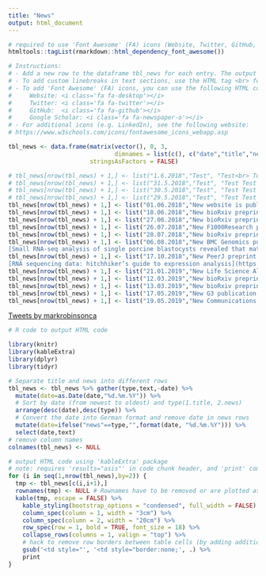 ```yaml
---
title: "News"
output: html_document
---
```


```r
# required to use 'Font Awesome' (FA) icons (Website, Twitter, GitHub, etc)
htmltools::tagList(rmarkdown::html_dependency_font_awesome())
```


```r
# Instructions:
# - Add a new row to the dataframe tbl_news for each entry. The output order is defined by the date from newest to oldest.
# - To add custom linebreaks in text sections, use the HTML tag <br> for linebreaks.
# - To add 'Font Awesome' (FA) icons, you can use the following HTML code and suggested icons:
#     Website: <i class='fa fa-desktop'></i>
#     Twitter: <i class='fa fa-twitter'></i>
#     GitHub:  <i class='fa fa-github'></i>
#     Google Scholar: <i class='fa fa-newspaper-o'></i>
# - For additional icons (e.g. LinkedIn), see the following website:
# https://www.w3schools.com/icons/fontawesome_icons_webapp.asp

tbl_news <- data.frame(matrix(vector(), 0, 3, 
                              dimnames = list(c(), c("date","title","news"))), 
                       stringsAsFactors = FALSE)

# tbl_news[nrow(tbl_news) + 1,] <- list("1.6.2018","Test", "Test<br> Test<br><br> Test Test Test Test Test Test Test Test Test Test Test Test Test Test Test Test Test Test Test Test Test Test Test Test Test Test Test Test Test Test Test Test Test Test Test Test")
# tbl_news[nrow(tbl_news) + 1,] <- list("31.5.2018","Test", "Test Test Test Test Test Test Test Test Test Test Test Test Test Test Test Test Test Test Test Test Test Test Test Test Test Test Test Test Test Test Test Test Test Test Test Test Test Test")
# tbl_news[nrow(tbl_news) + 1,] <- list("30.5.2018","Test", "Test Test Test Test Test Test Test Test Test Test Test Test Test Test Test Test Test Test Test Test Test Test Test Test Test Test Test Test Test Test Test Test Test Test Test Test Test Test")
# tbl_news[nrow(tbl_news) + 1,] <- list("29.5.2018","Test", "Test Test Test Test Test Test Test Test Test Test Test Test Test Test Test Test Test Test Test Test Test Test Test Test Test Test Test Test Test Test Test Test Test Test Test Test Test Test")
tbl_news[nrow(tbl_news) + 1,] <- list("01.06.2018","New website is published!","After a major collaborative effort from everyone in the lab, the new github-based lab website is finished.")
tbl_news[nrow(tbl_news) + 1,] <- list("18.06.2018","New bioRxiv preprint!","Weber LM, Nowicka G, Soneson C and Robinson MD: [diffcyt: Differential discovery in high-dimensional cytometry via high-resolution clustering](https://doi.org/10.1101/349738)")
tbl_news[nrow(tbl_news) + 1,] <- list("27.06.2018","New bioRxiv preprint!","Parker HR, Orjuela S, Martinho Oliveira A, Cereatti F, Sauter M, Heinrich H, Tanzi G, Weber A, Komminoth P, Vavricka S, Albanese L, Buffoli F, Robinson MD, Marra G: [The proto CpG island methylator phenotype of sessile serrated adenoma/polyps](https://doi.org/10.1101/357178)")
tbl_news[nrow(tbl_news) + 1,] <- list("26.07.2018","New F1000Research publication!","Duò A, Robinson MD and Soneson C: [A systematic performance evaluation of clustering methods for single-cell RNA-seq data](https://doi.org/10.12688/f1000research.15666.1)")
tbl_news[nrow(tbl_news) + 1,] <- list("28.07.2018","New bioRxiv preprint!","Soneson C, Love MI, Patro R, Hussain S, Malhotra D and Robinson MD: [A junction coverage compatibility score to quantify the reliability of transcript abundance estimates and annotation catalogs](https://doi.org/10.1101/378539)")
tbl_news[nrow(tbl_news) + 1,] <- list("06.08.2018","New BMC Genomics publication!","Bick JT, Flöter VL, Robinson MD, Bauersachs S, Ulbrich SE.
[Small RNA-seq analysis of single porcine blastocysts revealed that maternal estradiol-17beta exposure does not affect miRNA isoform (isomiR) expression](https://doi.org/10.1186/s12864-018-4954-9)")
tbl_news[nrow(tbl_news) + 1,] <- list("17.10.2018","New PeerJ preprint!","Van den Berge K, Hembach K, Soneson C, Tiberi S, Clement L, Love MI, Patro R, Robinson MD.
[RNA sequencing data: hitchhiker’s guide to expression analysis](https://doi.org/10.7287/peerj.preprints.27283v1)")
tbl_news[nrow(tbl_news) + 1,] <- list("21.01.2019","New Life Science Alliance publication!","Soneson C, Love MI, Patro R, Hussain S, Malhotra D and Robinson MD: [A junction coverage compatibility score to quantify the reliability of transcript abundance estimates and annotation catalogs](http://www.life-science-alliance.org/content/2/1/e201800175)")
tbl_news[nrow(tbl_news) + 1,] <- list("12.03.2019","New bioRxiv preprint!","Soneson C, Yao Y, Bratus-Neuenschwander A, Patrignani A, Robinson MC and Hussain S: [A comprehensive examination of Nanopore native RNA sequencing for characterization of complex transcriptomes](https://doi.org/10.1101/574525)")
tbl_news[nrow(tbl_news) + 1,] <- list("13.03.2019","New bioRxiv preprint!","Orjuela S, Huang R, Hembach K, Robinson MD, Soneson C: [ARMOR: an Automated Reproducible MOdular workflow for preprocessing and differential analysis of RNA-seq data](https://doi.org/10.1101/575951)")
tbl_news[nrow(tbl_news) + 1,] <- list("17.05.2019","New G3 publication!","Orjuela S, Huang R, Hembach K, Robinson MD, Soneson C: [ARMOR: an Automated Reproducible MOdular workflow for preprocessing and differential analysis of RNA-seq data](https://www.g3journal.org/content/early/2019/05/14/g3.119.400185.long)")
tbl_news[nrow(tbl_news) + 1,] <- list("19.05.2019","New Communications Biology publication!","Weber LM, Nowicka M, Soneson C, Robinson MD: [diffcyt: Differential discovery in high-dimensional cytometry via high-resolution clustering](https://www.nature.com/articles/s42003-019-0415-5)")
```

[//]: # Add Mark's twitter feed
<a class="twitter-timeline" data-height="400" href="https://twitter.com/markrobinsonca">Tweets by markrobinsonca</a> <script async src="https://platform.twitter.com/widgets.js" charset="utf-8"></script>

```r
# R code to output HTML code

library(knitr)
library(kableExtra)
library(dplyr)
library(tidyr)

# Separate title and news into different rows
tbl_news <- tbl_news %>% gather(type,text,-date) %>%
  mutate(date=as.Date(date,"%d.%m.%Y")) %>%
  # Sort by date (from newest to oldest) and type(1.title, 2.news)
  arrange(desc(date),desc(type)) %>%
  # Convert the date into German format and remove date in news rows
  mutate(date=ifelse("news"==type,"",format(date, "%d.%m.%Y"))) %>%
  select(date,text)
# remove column names
colnames(tbl_news) <- NULL

# output HTML code using 'kableExtra' package
# note: requires 'results="asis"' in code chunk header, and 'print' command at the end
for (i in seq(1,nrow(tbl_news),by=2)) {
  tmp <- tbl_news[c(i,i+1),]
  rownames(tmp) <- NULL # Rownames have to be removed or are plotted as separate column
  kable(tmp, escape = FALSE) %>% 
    kable_styling(bootstrap_options = "condensed", full_width = FALSE) %>% 
    column_spec(column = 1, width = "3cm") %>% 
    column_spec(column = 2, width = "20cm") %>% 
    row_spec(row = 1, bold = TRUE, font_size = 18) %>% 
    collapse_rows(columns = 1, valign = "top") %>% 
    # hack to remove row borders between table cells (by adding additional options to HTML code for table cells)
    gsub('<td style="', '<td style="border:none;', .) %>% 
    print
}
```


